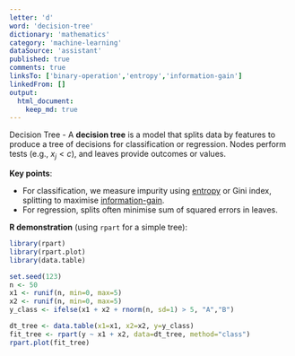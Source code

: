 ```yaml
---
letter: 'd'
word: 'decision-tree'
dictionary: 'mathematics'
category: 'machine-learning'
dataSource: 'assistant'
published: true
comments: true
linksTo: ['binary-operation','entropy','information-gain']
linkedFrom: []
output:
  html_document:
    keep_md: true
---
```




<a id="decision-tree">Decision Tree</a> - A **decision tree** is a model that splits data by features to produce a tree of decisions for classification or regression. Nodes perform tests (e.g., $x_j < c$), and leaves provide outcomes or values.

**Key points**:
- For classification, we measure impurity using [entropy](#entropy) or Gini index, splitting to maximise [information-gain](#information-gain).
- For regression, splits often minimise sum of squared errors in leaves.

**R demonstration** (using `rpart` for a simple tree):


``` r
library(rpart)
library(rpart.plot)
library(data.table)

set.seed(123)
n <- 50
x1 <- runif(n, min=0, max=5)
x2 <- runif(n, min=0, max=5)
y_class <- ifelse(x1 + x2 + rnorm(n, sd=1) > 5, "A","B")

dt_tree <- data.table(x1=x1, x2=x2, y=y_class)
fit_tree <- rpart(y ~ x1 + x2, data=dt_tree, method="class")
rpart.plot(fit_tree)
```

<Figure src="/dictionaries/mathematics/mathematics_machine-learning_d_decision-tree_files/unnamed-chunk-1-1.png">
	
</Figure>

